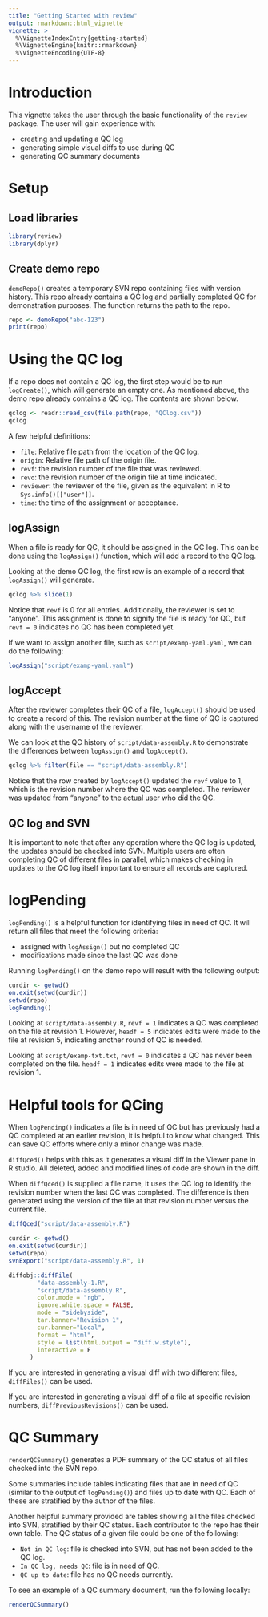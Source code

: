 ```yaml
---
title: "Getting Started with review"
output: rmarkdown::html_vignette
vignette: >
  %\VignetteIndexEntry{getting-started}
  %\VignetteEngine{knitr::rmarkdown}
  %\VignetteEncoding{UTF-8}
---
```


# Introduction

This vignette takes the user through the basic functionality of the `review`
package. The user will gain experience with:

- creating and updating a QC log
- generating simple visual diffs to use during QC
- generating QC summary documents

# Setup

## Load libraries

```r
library(review)
library(dplyr)
```

## Create demo repo

`demoRepo()` creates a temporary SVN repo containing files with version history.
This repo already contains a QC log and partially completed QC for demonstration
purposes. The function returns the path to the repo.

```r
repo <- demoRepo("abc-123")
print(repo)
```

# Using the QC log

If a repo does not contain a QC log, the first step would be to run `logCreate()`,
which will generate an empty one. As mentioned above, the demo repo already 
contains a QC log. The contents are shown below.

```r
qclog <- readr::read_csv(file.path(repo, "QClog.csv"))
qclog
```

A few helpful definitions:

- `file`: Relative file path from the location of the QC log.
- `origin`: Relative file path of the origin file.
- `revf`: the revision number of the file that was reviewed.
- `revo`: the revision number of the origin file at time indicated.
- `reviewer`: the reviewer of the file, given as the equivalent in R to `Sys.info()[["user"]]`.
- `time`: the time of the assignment or acceptance.

## logAssign

When a file is ready for QC, it should be assigned in the QC log. This
can be done using the `logAssign()` function, which will add a record to the QC
log.

Looking at the demo QC log, the first row is an example of a record that
`logAssign()` will generate.

```r
qclog %>% slice(1)
```

Notice that `revf` is 0 for all entries. Additionally, the reviewer is set to
"anyone". This assignment is done to signify the file is ready for QC, but 
`revf = 0` indicates no QC has been completed yet. 

If we want to assign another file, such as `script/examp-yaml.yaml`, we can do 
the following:

```r
logAssign("script/examp-yaml.yaml")
```

## logAccept

After the reviewer completes their QC of a file, `logAccept()` should be used to
create a record of this. The revision number at the time of QC is captured along
with the username of the reviewer. 

We can look at the QC history of `script/data-assembly.R` to demonstrate the
differences between `logAssign()` and `logAccept()`.

```r
qclog %>% filter(file == "script/data-assembly.R")
```

Notice that the row created by `logAccept()` updated the `revf` value to 1, which
is the revision number where the QC was completed. The reviewer was updated from
"anyone" to the actual user who did the QC.

## QC log and SVN

It is important to note that after any operation where the QC log is updated, 
the updates should be checked into SVN. Multiple users are often completing QC of
different files in parallel, which makes checking in updates to the QC log itself
important to ensure all records are captured. 

# logPending

`logPending()` is a helpful function for identifying files in need of QC. 
It will return all files that meet the following criteria:

- assigned with `logAssign()` but no completed QC
- modifications made since the last QC was done

Running `logPending()` on the demo repo will result with the following output:

```r
curdir <- getwd()
on.exit(setwd(curdir))
setwd(repo)
logPending()
```

Looking at `script/data-assembly.R`, `revf = 1` indicates a QC was
completed on the file at revision 1. However, `headf = 5` indicates edits were
made to the file at revision 5, indicating another round of QC is needed.

Looking at `script/examp-txt.txt`, `revf = 0` indicates a QC has never been 
completed on the file. `headf = 1` indicates edits were made to the file at 
revision 1.

# Helpful tools for QCing

When `logPending()` indicates a file is in need of QC but has previously had a 
QC completed at an earlier revision, it is helpful to know what changed. This 
can save QC efforts where only a minor change was made. 

`diffQced()` helps with this as it generates a visual diff in the Viewer pane 
in R studio. All deleted, added and modified lines of code are shown in the diff. 

When `diffQced()` is supplied a file name, it uses the QC log to identify the
revision number when the last QC was completed. The difference is then generated 
using the version of the file at that revision number versus the current file.

```r
diffQced("script/data-assembly.R")
```

```r
curdir <- getwd()
on.exit(setwd(curdir))
setwd(repo)
svnExport("script/data-assembly.R", 1)

diffobj::diffFile(
        "data-assembly-1.R",
        "script/data-assembly.R",
        color.mode = "rgb",
        ignore.white.space = FALSE,
        mode = "sidebyside",
        tar.banner="Revision 1",
        cur.banner="Local",
        format = "html",
        style = list(html.output = "diff.w.style"),
        interactive = F
      )
```


If you are interested in generating a visual diff with two different files, 
`diffFiles()` can be used. 

If you are interested in generating a visual diff of a file at specific 
revision numbers, `diffPreviousRevisions()` can be used.

# QC Summary

`renderQCSummary()` generates a PDF summary of the QC status of all files
checked into the SVN repo.

Some summaries include tables indicating files that are in need of QC (similar
to the output of `logPending()`) and files up to date with QC. Each of these
are stratified by the author of the files. 

Another helpful summary provided are tables showing all the files checked into
SVN, stratified by their QC status. Each contributor to the repo has their own table.
The QC status of a given file could be one of the following:

- `Not in QC log`: file is checked into SVN, but has not been added to the QC log.
- `In QC log, needs QC`: file is in need of QC.
- `QC up to date`: file has no QC needs currently. 

To see an example of a QC summary document, run the following locally:

```r
renderQCSummary()
```

